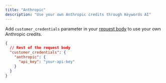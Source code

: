 ```yaml
---
title: "Anthropic"
description: "Use your own Anthropic credits through Keywords AI"
---
```


Add `customer_credentials` parameter in your [request body](/api-endpoints/proxy-endpoints/chat-completions) to use your own Anthropic credits.

```json
{
  // Rest of the request body
  "customer_credentials": {
    "anthropic": {
      "api_key": "your-api-key"
    }
  }
}
```